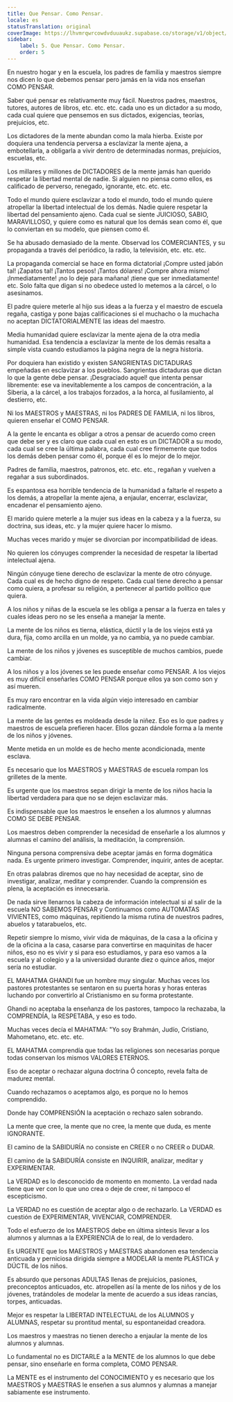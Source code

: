 ```yaml
---
title: Que Pensar. Como Pensar.
locale: es
statusTranslation: original
coverImage: https://lhvmrqwrcowdvduuaukz.supabase.co/storage/v1/object/public/strapi-uploads/small_cover-educacion-fundamental.webp-2d51a7828a2b1309555be27f7e2a61a0.webp
sidebar:
    label: 5. Que Pensar. Como Pensar.
    order: 5
---
```

En nuestro hogar y en la escuela, los padres de familia y maestros siempre nos dicen lo que debemos pensar pero jamás en la vida nos enseñan COMO PENSAR.

Saber qué pensar es relativamente muy fácil. Nuestros padres, maestros, tutores, autores de libros, etc. etc. etc. cada uno es un dictador a su modo, cada cual quiere que pensemos en sus dictados, exigencias, teorías, prejuicios, etc.

Los dictadores de la mente abundan como la mala hierba. Existe por doquiera una tendencia perversa a esclavizar la mente ajena, a embotellarla, a obligarla a vivir dentro de determinadas normas, prejuicios, escuelas, etc.

Los millares y millones de DICTADORES de la mente jamás han querido respetar la libertad mental de nadie. Si alguien no piensa como ellos, es calificado de perverso, renegado, ignorante, etc. etc. etc.

Todo el mundo quiere esclavizar a todo el mundo, todo el mundo quiere atropellar la libertad intelectual de los demás. Nadie quiere respetar la libertad del pensamiento ajeno. Cada cual se siente JUICIOSO, SABIO, MARAVILLOSO, y quiere como es natural que los demás sean como él, que lo conviertan en su modelo, que piensen como él.

Se ha abusado demasiado de la mente. Observad los COMERCIANTES, y su propaganda a través del periódico, la radio, la televisión, etc. etc. etc.

La propaganda comercial se hace en forma dictatorial ¡Compre usted jabón tal! ¡Zapatos tal! ¡Tantos pesos! ¡Tantos dólares! ¡Compre ahora mismo! ¡Inmediatamente! ¡no lo deje para mañana! ¡tiene que ser inmediatamente! etc. Solo falta que digan si no obedece usted lo metemos a la cárcel, o lo asesinamos.

El padre quiere meterle al hijo sus ideas a la fuerza y el maestro de escuela regaña, castiga y pone bajas calificaciones si el muchacho o la muchacha no aceptan DICTATORIALMENTE las ideas del maestro.

Media humanidad quiere esclavizar la mente ajena de la otra media humanidad. Esa tendencia a esclavizar la mente de los demás resalta a simple vista cuando estudiamos la página negra de la negra historia.

Por doquiera han existido y existen SANGRIENTAS DICTADURAS empeñadas en esclavizar a los pueblos. Sangrientas dictaduras que dictan lo que la gente debe pensar. ¡Desgraciado aquel! que intenta pensar libremente: ese va inevitablemente a los campos de concentración, a la Siberia, a la cárcel, a los trabajos forzados, a la horca, al fusilamiento, al destierro, etc.

Ni los MAESTROS y MAESTRAS, ni los PADRES DE FAMILIA, ni los libros, quieren enseñar el COMO PENSAR.

A la gente le encanta es obligar a otros a pensar de acuerdo como creen que debe ser y es claro que cada cual en esto es un DICTADOR a su modo, cada cual se cree la última palabra, cada cual cree firmemente que todos los demás deben pensar como él, porque él es lo mejor de lo mejor.

Padres de familia, maestros, patronos, etc. etc. etc., regañan y vuelven a regañar a sus subordinados.

Es espantosa esa horrible tendencia de la humanidad a faltarle el respeto a los demás, a atropellar la mente ajena, a enjaular, encerrar, esclavizar, encadenar el pensamiento ajeno.

El marido quiere meterle a la mujer sus ideas en la cabeza y a la fuerza, su doctrina, sus ideas, etc. y la mujer quiere hacer lo mismo.

Muchas veces marido y mujer se divorcian por incompatibilidad de ideas.

No quieren los cónyuges comprender la necesidad de respetar la libertad intelectual ajena.

Ningún cónyuge tiene derecho de esclavizar la mente de otro cónyuge. Cada cual es de hecho digno de respeto. Cada cual tiene derecho a pensar como quiera, a profesar su religión, a pertenecer al partido político que quiera.

A los niños y niñas de la escuela se les obliga a pensar a la fuerza en tales y cuales ideas pero no se les enseña a manejar la mente.

La mente de los niños es tierna, elástica, dúctil y la de los viejos está ya dura, fija, como arcilla en un molde, ya no cambia, ya no puede cambiar.

La mente de los niños y jóvenes es susceptible de muchos cambios, puede cambiar.

A los niños y a los jóvenes se les puede enseñar como PENSAR. A los viejos es muy difícil enseñarles COMO PENSAR porque ellos ya son como son y así mueren.

Es muy raro encontrar en la vida algún viejo interesado en cambiar radicalmente.

La mente de las gentes es moldeada desde la niñez. Eso es lo que padres y maestros de escuela prefieren hacer. Ellos gozan dándole forma a la mente de los niños y jóvenes.

Mente metida en un molde es de hecho mente acondicionada, mente esclava.

Es necesario que los MAESTROS y MAESTRAS de escuela rompan los grilletes de la mente.

Es urgente que los maestros sepan dirigir la mente de los niños hacia la libertad verdadera para que no se dejen esclavizar más.

Es indispensable que los maestros le enseñen a los alumnos y alumnas COMO SE DEBE PENSAR.

Los maestros deben comprender la necesidad de enseñarle a los alumnos y alumnas el camino del análisis, la meditación, la comprensión.

Ninguna persona comprensiva debe aceptar jamás en forma dogmática nada. Es urgente primero investigar. Comprender, inquirir, antes de aceptar.

En otras palabras diremos que no hay necesidad de aceptar, sino de investigar, analizar, meditar y comprender. Cuando la comprensión es plena, la aceptación es innecesaria.

De nada sirve llenarnos la cabeza de información intelectual si al salir de la escuela NO SABEMOS PENSAR y Continuamos como AUTOMATAS VIVIENTES, como máquinas, repitiendo la misma rutina de nuestros padres, abuelos y tatarabuelos, etc.

Repetir siempre lo mismo, vivir vida de máquinas, de la casa a la oficina y de la oficina a la casa, casarse para convertirse en maquinitas de hacer niños, eso no es vivir y si para eso estudiamos, y para eso vamos a la escuela y al colegio y a la universidad durante diez o quince años, mejor sería no estudiar.

EL MAHATMA GHANDI fue un hombre muy singular. Muchas veces los pastores protestantes se sentaron en su puerta horas y horas enteras luchando por convertirlo al Cristianismo en su forma protestante.

Ghandi no aceptaba la enseñanza de los pastores, tampoco la rechazaba, la COMPRENDÍA, la RESPETABA, y eso es todo.

Muchas veces decía el MAHATMA: "Yo soy Brahmán, Judío, Cristiano, Mahometano, etc. etc. etc.

EL MAHATMA comprendía que todas las religiones son necesarias porque todas conservan los mismos VALORES ETERNOS.

Eso de aceptar o rechazar alguna doctrina Ó concepto, revela falta de madurez mental.

Cuando rechazamos o aceptamos algo, es porque no lo hemos comprendido.

Donde hay COMPRENSIÓN la aceptación o rechazo salen sobrando.

La mente que cree, la mente que no cree, la mente que duda, es mente IGNORANTE.

El camino de la SABIDURÍA no consiste en CREER o no CREER o DUDAR.

El camino de la SABIDURÍA consiste en INQUIRIR, analizar, meditar y EXPERIMENTAR.

La VERDAD es lo desconocido de momento en momento. La verdad nada tiene que ver con lo que uno crea o deje de creer, ni tampoco el escepticismo.

La VERDAD no es cuestión de aceptar algo o de rechazarlo. La VERDAD es cuestión de EXPERIMENTAR, VIVENClAR, COMPRENDER.

Todo el esfuerzo de los MAESTROS debe en última síntesis llevar a los alumnos y alumnas a la EXPERIENCIA de lo real, de lo verdadero.

Es URGENTE que los MAESTROS y MAESTRAS abandonen esa tendencia anticuada y perniciosa dirigida siempre a MODELAR la mente PLÁSTICA y DÚCTIL de los niños.

Es absurdo que personas ADULTAS llenas de prejuicios, pasiones, preconceptos anticuados, etc. atropellen así la mente de los niños y de los jóvenes, tratándoles de modelar la mente de acuerdo a sus ideas rancias, torpes, anticuadas.

Mejor es respetar la LIBERTAD INTELECTUAL de los ALUMNOS y ALUMNAS, respetar su prontitud mental, su espontaneidad creadora.

Los maestros y maestras no tienen derecho a enjaular la mente de los alumnos y alumnas.

Lo fundamental no es DICTARLE a la MENTE de los alumnos lo que debe pensar, sino enseñarle en forma completa, COMO PENSAR.

La MENTE es el instrumento del CONOCIMIENTO y es necesario que los MAESTROS y MAESTRAS le enseñen a sus alumnos y alumnas a manejar sabiamente ese instrumento.
